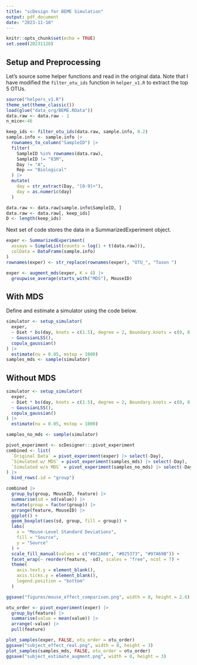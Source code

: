 ```yaml
---
title: "scDesign for BEME Simulation"
output: pdf_document
date: "2023-11-10"
---
```


```r
knitr::opts_chunk$set(echo = TRUE)
set.seed(20231128)
```

## Setup and Preprocessing

Let's source some helper functions and read in the original data. Note that I have modified the `filter_otu_ids` function in ``helper_v1.R`` to extract the top 5 OTUs.

```r
source("helpers_v1.R")
theme_set(theme_classic())
load(glue("data_org/BEME.RData"))
data.raw <- data.raw - 1 
n_mice<-46

keep_ids <- filter_otu_ids(data.raw, sample.info, 0.2)
sample.info <- sample.info |>
  rownames_to_column("SampleID") |>
  filter(
    SampleID %in% rownames(data.raw),
    SampleID != "83M",
    Day != "A",
    Rep == "Biological"
  ) |>
  mutate(
    day = str_extract(Day, "[0-9]+"),
    day = as.numeric(day)
  )

data.raw <- data.raw[sample.info$SampleID, ]
data.raw <- data.raw[, keep_ids]
D <- length(keep_ids)

```

Next set of code stores the data in a SummarizedExperiment object.

```r
exper <- SummarizedExperiment(
  assays = SimpleList(counts = log(1 + t(data.raw))),
  colData = DataFrame(sample.info)
)
rownames(exper) <- str_replace(rownames(exper), "OTU_", "Taxon ")

exper <- augment_mds(exper, K = 4) |>
  groupwise_average(starts_with("MDS"), MouseID)
```

## With MDS

Define and estimate a simulator using the code below. 

```r
simulator <- setup_simulator(
  exper, 
  ~ Diet * bs(day, knots = c(1.5), degree = 2, Boundary.knots = c(0, 8)) + MDS1 + MDS2 + MDS3 + MDS4,
  ~ GaussianLSS(),
  copula_gaussian()
) |>
  estimate(nu = 0.05, mstop = 1000)
samples_mds <- sample(simulator)
```

## Without MDS

```r
simulator <- setup_simulator(
  exper, 
  ~ Diet * bs(day, knots = c(1.5), degree = 2, Boundary.knots = c(0, 8)),
  ~ GaussianLSS(),
  copula_gaussian()
) |>
  estimate(nu = 0.05, mstop = 1000)

samples_no_mds <- sample(simulator)
```


```r
pivot_experiment <- scDesigner:::pivot_experiment
combined <- list(
  `Original Data` = pivot_experiment(exper) |> select(-Day),
  `Simulated w/ MDS` = pivot_experiment(samples_mds) |> select(-Day),
  `Simulated w/o MDS` = pivot_experiment(samples_no_mds) |> select(-Day)
) |>
  bind_rows(.id = "group")
```

```r
combined |>
  group_by(group, MouseID, feature) |>
  summarise(sd = sd(value)) |>
  mutate(group = factor(group)) |>
  arrange(feature, MouseID) |>
  ggplot() +
  geom_boxplot(aes(sd, group, fill = group)) +
  labs(
    x = "Mouse-Level Standard Deviations", 
    fill = "Source",
    y = "Source"
  ) +
  scale_fill_manual(values = c("#8C2A60", "#025373", "#97A69B")) +
  facet_wrap(~ reorder(feature, -sd), scales = "free", ncol = 7) +
  theme(
    axis.text.y = element_blank(),
    axis.ticks.y = element_blank(),
    legend.position = "bottom"
  )

ggsave("figures/mouse_effect_comparison.png", width = 8, height = 2.6)
```

```r

otu_order <- pivot_experiment(exper) |>
  group_by(feature) |>
  summarise(value = mean(value)) |>
  arrange(-value) |>
  pull(feature)

plot_samples(exper, FALSE, otu_order = otu_order)
ggsave("subject_effect_real.png", width = 8, height = 3)
plot_samples(samples_mds, FALSE, otu_order = otu_order)
ggsave("subject_estimate_augment.png", width = 8, height = 3)
```

